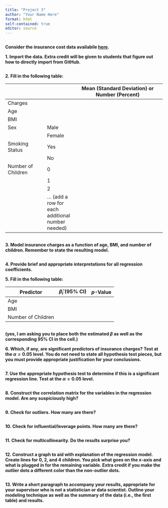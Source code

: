 ```yaml
---
title: "Project 3"
author: "Your Name Here"
format: html
self-contained: true
editor: source
---
```


```r

```

**Consider the insurance cost data availabile [here](https://github.com/stedy/Machine-Learning-with-R-datasets/blob/master/insurance.csv).**

**1. Import the data. Extra credit will be given to students that figure out how to directly import from GitHub.**

```r

```

**2. Fill in the following table:**

|                    |        | Mean (Standard Deviation) or Number (Percent) |
|--------------------|--------|-----------------------------------------------|
| Charges            |        |                                               |
| Age                |        |                                               |
| BMI                |        |                                               |
| Sex                | Male   |                                               |
|                    | Female |                                               |
| Smoking Status     | Yes    |                                               |
|                    | No     |                                               |
| Number of Children | 0      |                                               |
|                    | 1      |                                               |
|                    | 2      |                                               |
|                    | ... (add a row for each additional number needed)      |                                               |

```r

```

**3. Model insurance charges as a function of age, BMI, and number of children. Remember to state the resulting model.**

```r

```

**4. Provide brief and appropriate interpretations for all regression coefficients.**

**5. Fill in the following table:**

| Predictor          | $\hat{\beta}_i$ (95% CI) | *p*-Value |
|--------------------|--------------------------|-----------|
| Age                |                          |           |
| BMI                |                          |           |
| Number of Children |                          |           |

```r

```

**(yes, I am asking you to place both the estimated $\beta$ as well as the corresponding 95% CI in the cell.)**

**6. Which, if any, are significant predictors of insurance charges? Test at the $\alpha=0.05$ level. You do not need to state all hypothesis test pieces, but you must provide appropriate justification for your conclusions.**

```r

```

**7. Use the appropriate hypothesis test to determine if this is a significant regression line. Test at the $\alpha=0.05$ level.**

```r

```

**8. Construct the correlation matrix for the variables in the regression model. Are any suspiciously high?**

```r

```

**9. Check for outliers. How many are there?**

```r

```

**10. Check for influential/leverage points. How many are there?**

```r

```

**11. Check for multicollinearity. Do the results surprise you?**

```r

```

**12. Construct a graph to aid with explanation of the regression model. Create lines for 0, 2, and 4 children. You pick what goes on the *x*-axis and what is plugged in for the remaining variable. Extra credit if you make the outlier dots a different color than the non-outlier dots.**

```r

```

**13. Write a short paragraph to accompany your results, appropriate for your supervisor who is not a statistician or data scientist. Outline your modeling technique as well as the summary of the data (i.e., the first table) and results.**
